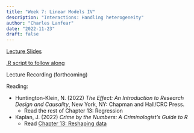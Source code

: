 ```yaml
---
title: "Week 7: Linear Models IV"
description: "Interactions: Handling heterogeneity"
author: "Charles Lanfear"
date: "2022-11-23"
draft: false
---
```


[Lecture Slides](https://clanfear.github.io/ioc_iqa/_lectures/7_linear-models-iv/slides_linear-models-iv.html)

[.R script to follow along](https://clanfear.github.io/ioc_iqa/_lectures/7_linear-models-iv/slides_linear-models-iv.R)

Lecture Recording (forthcoming)

Reading:

* Huntington-Klein, N. (2022) *The Effect: An Introduction to Research Design and Causality*, New York, NY: Chapman and Hall/CRC Press. 
   * Read the rest of Chapter 13: Regression

* Kaplan, J. (2022) *Crime by the Numbers: A Criminologist's Guide to R*
   * Read [Chapter 13: Reshaping data](https://crimebythenumbers.com/reshaping.html)